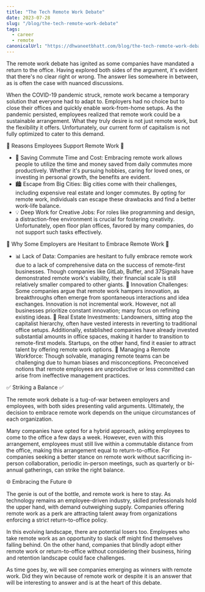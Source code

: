 ---
title: "The Tech Remote Work Debate"
date: 2023-07-28
slug: "/blog/the-tech-remote-work-debate"
tags:
  - career
  - remote
canonicalUrl: "https://dhwaneetbhatt.com/blog/the-tech-remote-work-debate"
---

The remote work debate has ignited as some companies have mandated a return to the office. Having explored both sides of the argument, it's evident that there's no clear right or wrong. The answer lies somewhere in between, as is often the case with nuanced discussions.

When the COVID-19 pandemic struck, remote work became a temporary solution that everyone had to adapt to. Employers had no choice but to close their offices and quickly enable work-from-home setups. As the pandemic persisted, employees realized that remote work could be a sustainable arrangement. What they truly desire is not just remote work, but the flexibility it offers. Unfortunately, our current form of capitalism is not fully optimized to cater to this demand.

💼 Reasons Employees Support Remote Work 💼

- 🚗 Saving Commute Time and Cost: Embracing remote work allows people to utilize the time and money saved from daily commutes more productively. Whether it's pursuing hobbies, caring for loved ones, or investing in personal growth, the benefits are evident.
- 🏙️ Escape from Big Cities: Big cities come with their challenges, including expensive real estate and longer commutes. By opting for remote work, individuals can escape these drawbacks and find a better work-life balance.
- 💡 Deep Work for Creative Jobs: For roles like programming and design, a distraction-free environment is crucial for fostering creativity. Unfortunately, open floor plan offices, favored by many companies, do not support such tasks effectively.

🤔 Why Some Employers are Hesitant to Embrace Remote Work 🤔

- 📊 Lack of Data: Companies are hesitant to fully embrace remote work due to a lack of comprehensive data on the success of remote-first businesses. Though companies like GitLab, Buffer, and 37Signals have demonstrated remote work's viability, their financial scale is still relatively smaller compared to other giants.
🚀 Innovation Challenges: Some companies argue that remote work hampers innovation, as breakthroughs often emerge from spontaneous interactions and idea exchanges. Innovation is not incremental work. However, not all businesses prioritize constant innovation; many focus on refining existing ideas.
🏢 Real Estate Investments: Landowners, sitting atop the capitalist hierarchy, often have vested interests in reverting to traditional office setups. Additionally, established companies have already invested substantial amounts in office spaces, making it harder to transition to remote-first models. Startups, on the other hand, find it easier to attract talent by offering remote work options.
🤝 Managing a Remote Workforce: Though solvable, managing remote teams can be challenging due to human biases and misconceptions. Preconceived notions that remote employees are unproductive or less committed can arise from ineffective management practices.

✅ Striking a Balance ✅

The remote work debate is a tug-of-war between employers and employees, with both sides presenting valid arguments. Ultimately, the decision to embrace remote work depends on the unique circumstances of each organization.

Many companies have opted for a hybrid approach, asking employees to come to the office a few days a week. However, even with this arrangement, employees must still live within a commutable distance from the office, making this arrangement equal to return-to-office. For companies seeking a better stance on remote work without sacrificing in-person collaboration, periodic in-person meetings, such as quarterly or bi-annual gatherings, can strike the right balance.

🌐 Embracing the Future 🌐

The genie is out of the bottle, and remote work is here to stay. As technology remains an employee-driven industry, skilled professionals hold the upper hand, with demand outweighing supply. Companies offering remote work as a perk are attracting talent away from organizations enforcing a strict return-to-office policy.

In this evolving landscape, there are potential losers too. Employees who take remote work as an opportunity to slack off might find themselves falling behind. On the other hand, companies that blindly adopt either remote work or return-to-office without considering their business, hiring and retention landscape could face challenges.

As time goes by, we will see companies emerging as winners with remote work. Did they win because of remote work or despite it is an answer that will be interesting to answer and is at the heart of this debate.